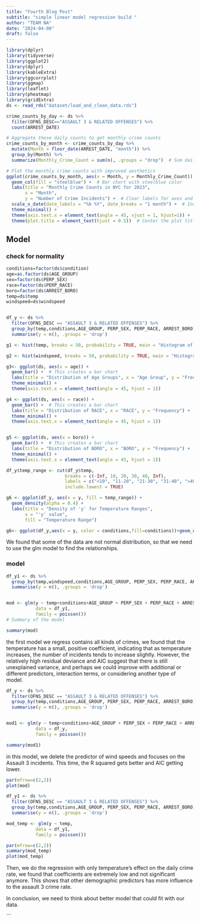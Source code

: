 ```yaml
---
title: "Fourth Blog Post"
subtitle: "simple linear model regression build "
author: "TEAM NA"
date: "2024-04-08"
draft: false
---
```


```r
library(dplyr)
library(tidyverse) 
library(ggplot2)
library(dplyr)
library(kableExtra)
library(ggcorrplot)
library(ggmap)
library(leaflet)
library(pheatmap)
library(gridExtra)
ds <- read_rds("dataset/load_and_clean_data.rds") 
```

```r
crime_counts_by_day <- ds %>%
  filter(OFNS_DESC=="ASSAULT 3 & RELATED OFFENSES") %>%
  count(ARREST_DATE)

# Aggregate these daily counts to get monthly crime counts
crime_counts_by_month <- crime_counts_by_day %>%
  mutate(Month = floor_date(ARREST_DATE, "month")) %>%
  group_by(Month) %>%
  summarize(Monthly_Crime_Count = sum(n), .groups = "drop")  # Sum daily counts to get monthly

# Plot the monthly crime counts with improved aesthetics
ggplot(crime_counts_by_month, aes(x = Month, y = Monthly_Crime_Count)) +
  geom_col(fill = "steelblue") +  # Bar chart with steelblue color
  labs(title = "Monthly Crime Counts in NYC for 2023",
       x = "Month",
       y = "Number of Crime Incidents") +  # Clear labels for axes and title
  scale_x_date(date_labels = "%b %Y", date_breaks = "1 month") +  # Include year in x-axis labels
  theme_minimal() +
  theme(axis.text.x = element_text(angle = 45, vjust = 1, hjust=1)) +  # Adjust text alignment for readability
  theme(plot.title = element_text(hjust = 0.5))  # Center the plot title
```

## Model 

### check for normality

```r
conditions=factor(ds$condition)
age=as.factor(ds$AGE_GROUP)
sex=factor(ds$PERP_SEX)
race=factor(ds$PERP_RACE)
boro=factor(ds$ARREST_BORO)
temp=ds$temp
windspeed=ds$windspeed


df_y <- ds %>%
  filter(OFNS_DESC == "ASSAULT 3 & RELATED OFFENSES") %>%
  group_by(temp,conditions,AGE_GROUP, PERP_SEX, PERP_RACE, ARREST_BORO) %>%
  summarise(y = n(), .groups = 'drop')
```




```r

g1 <- hist(temp, breaks = 50, probability = TRUE, main = "Histogram of temp ", xlab = "Volume", col = "lightblue")

g2 <- hist(windspeed, breaks = 50, probability = TRUE, main = "Histogram of windspeed", xlab = "Volume", col = "lightblue")

g3<- ggplot(ds, aes(x = age)) +
  geom_bar() +  # This creates a bar chart
  labs(title = "Distribution of Age Groups", x = "Age Group", y = "Frequency") +
  theme_minimal() +
  theme(axis.text.x = element_text(angle = 45, hjust = 1)) 

g4 <- ggplot(ds, aes(x = race)) +
  geom_bar() +  # This creates a bar chart
  labs(title = "Distribution of RACE", x = "RACE", y = "Frequency") +
  theme_minimal() +
  theme(axis.text.x = element_text(angle = 45, hjust = 1)) 


g5 <- ggplot(ds, aes(x = boro)) +
  geom_bar() +  # This creates a bar chart
  labs(title = "Distribution of BORO", x = "BORO", y = "Frequency") +
  theme_minimal() +
  theme(axis.text.x = element_text(angle = 45, hjust = 1)) 

df_y$temp_range <- cut(df_y$temp,
                      breaks = c(-Inf, 10, 20, 30, 40, Inf),
                      labels = c("<10", "11-20", "21-30", "31-40", ">40"),
                      include.lowest = TRUE)

g6 <- ggplot(df_y, aes(x = y, fill = temp_range)) +
  geom_density(alpha = 0.4) +
  labs(title = "Density of 'y' for Temperature Ranges",
       x = "'y' value",
       fill = "Temperature Range")

g6<- ggplot(df_y,aes(x = y, color = conditions,fill=conditions))+geom_density(alpha=0.4)


```


We found that some of the data are not normal distribution, so that we need to use the glm model to find the relationships.


### model

```r
df_y1 <- ds %>%
  group_by(temp,windspeed,conditions,AGE_GROUP, PERP_SEX, PERP_RACE, ARREST_BORO) %>%
  summarise(y = n(), .groups = 'drop')


mod <- glm(y ~ temp+conditions+AGE_GROUP + PERP_SEX + PERP_RACE + ARREST_BORO , 
           data = df_y1, 
           family = poisson())
# Summary of the model
```


```r
summary(mod)
```

the first model we regress contains all kinds of crimes, we found that the temperature has a small, positive coefficient, indicating that as temperature increases, the number of incidents tends to increase slightly. However, the relatively high residual deviance and AIC suggest that there is still unexplained variance, and perhaps we could improve with additional or different predictors, interaction terms, or considering another type of model.



```r
df_y <- ds %>%
  filter(OFNS_DESC == "ASSAULT 3 & RELATED OFFENSES") %>%
  group_by(temp,conditions,AGE_GROUP, PERP_SEX, PERP_RACE, ARREST_BORO) %>%
  summarise(y = n(), .groups = 'drop')


mod1 <- glm(y ~ temp+conditions+AGE_GROUP + PERP_SEX + PERP_RACE + ARREST_BORO , 
           data = df_y, 
           family = poisson())
```


```r
summary(mod1)
```
in this model, we delete the predictor of wind speeds and focuses on the Assault 3 incidents.
This time, the R squared gets better and AIC getting lower. 

```r
par(mfrow=c(2,2))
plot(mod)
```

```r
df_y1 <- ds %>%
  filter(OFNS_DESC == "ASSAULT 3 & RELATED OFFENSES") %>%
  group_by(temp,conditions,AGE_GROUP, PERP_SEX, PERP_RACE, ARREST_BORO) %>%
  summarise(y = n(), .groups = 'drop')

mod_temp <- glm(y ~ temp, 
           data = df_y1, 
           family = poisson())
```


```r
par(mfrow=c(2,2))
summary(mod_temp)
plot(mod_temp)
```
Then, we do the regression with only temperature's effect on the daily crime rate, we found that coefficients are extremely low and not significant anymore. This shows that other demographic predictors has more influence to the assault 3 crime rate.

In conclusion, we need to think about better model that could fit with our data.












```
